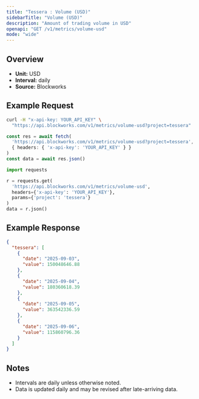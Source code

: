 ```yaml
---
title: "Tessera : Volume (USD)"
sidebarTitle: "Volume (USD)"
description: "Amount of trading volume in USD"
openapi: "GET /v1/metrics/volume-usd"
mode: "wide"
---
```


## Overview

- **Unit:** USD
- **Interval:** daily
- **Source:** Blockworks

## Example Request

<CodeGroup>

```bash cURL
curl -H "x-api-key: YOUR_API_KEY" \
  "https://api.blockworks.com/v1/metrics/volume-usd?project=tessera"
```

```typescript TypeScript
const res = await fetch(
  'https://api.blockworks.com/v1/metrics/volume-usd?project=tessera',
  { headers: { 'x-api-key': 'YOUR_API_KEY' } }
)
const data = await res.json()
```

```python Python
import requests

r = requests.get(
  'https://api.blockworks.com/v1/metrics/volume-usd',
  headers={'x-api-key': 'YOUR_API_KEY'},
  params={'project': 'tessera'}
)
data = r.json()
```

</CodeGroup>

## Example Response

```json
{
  "tessera": [
    {
      "date": "2025-09-03",
      "value": 150048646.88
    },
    {
      "date": "2025-09-04",
      "value": 180360618.39
    },
    {
      "date": "2025-09-05",
      "value": 363542336.59
    },
    {
      "date": "2025-09-06",
      "value": 115860796.36
    }
  ]
}
```

## Notes
- Intervals are daily unless otherwise noted.
- Data is updated daily and may be revised after late-arriving data.
